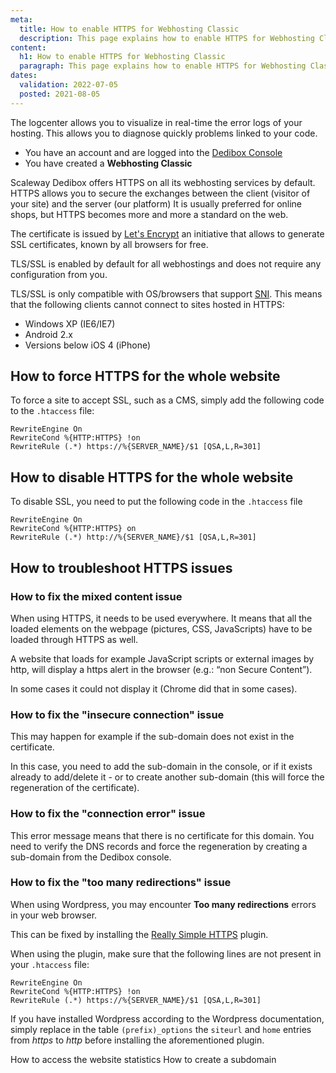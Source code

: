 ```yaml
---
meta:
  title: How to enable HTTPS for Webhosting Classic
  description: This page explains how to enable HTTPS for Webhosting Classic
content:
  h1: How to enable HTTPS for Webhosting Classic
  paragraph: This page explains how to enable HTTPS for Webhosting Classic
dates:
  validation: 2022-07-05
  posted: 2021-08-05
---
```


The logcenter allows you to visualize in real-time the error logs of your hosting. This allows you to diagnose quickly problems linked to your code.

<Message type="requirement">

  - You have an account and are logged into the [Dedibox Console](https://console.online.net)
  - You have created a **Webhosting Classic**

</Message>

Scaleway Dedibox offers HTTPS on all its webhosting services by default. HTTPS allows you to secure the exchanges between the client (visitor of your site) and the server (our platform)
It is usually preferred for online shops, but HTTPS becomes more and more a standard on the web.

The certificate is issued by [Let's Encrypt](https://letsencrypt.org) an initiative that allows to generate SSL certificates, known by all browsers for free.

<Message type="tip">

TLS/SSL is enabled by default for all webhostings and does not require any configuration from you.

</Message>

<Message type="note">

TLS/SSL is only compatible with OS/browsers that support [SNI](https://en.wikipedia.org/wiki/Server_Name_Indication). This means that the following clients cannot connect to sites hosted in HTTPS:
* Windows XP (IE6/IE7)
* Android 2.x
* Versions below iOS 4 (iPhone)

</Message>

## How to force HTTPS for the whole website

To force a site to accept SSL, such as a CMS, simply add the following code to the `.htaccess` file:

```
RewriteEngine On
RewriteCond %{HTTP:HTTPS} !on
RewriteRule (.*) https://%{SERVER_NAME}/$1 [QSA,L,R=301]
```

## How to disable HTTPS for the whole website

To disable SSL, you need to put the following code in the `.htaccess` file

```
RewriteEngine On
RewriteCond %{HTTP:HTTPS} on
RewriteRule (.*) http://%{SERVER_NAME}/$1 [QSA,L,R=301]
```

## How to troubleshoot HTTPS issues

### How to fix the mixed content issue

When using HTTPS, it needs to be used everywhere.
It means that all the loaded elements on the webpage (pictures, CSS, JavaScripts) have to be loaded through HTTPS as well.

A website that loads for example JavaScript scripts or external images by http, will display a https alert in the browser (e.g.: “non Secure Content”).

In some cases it could not display it (Chrome did that in some cases).

### How to fix the "insecure connection" issue

<Lightbox src="scaleway_insecure_connection.webp" alt="" />

This may happen for example if the sub-domain does not exist in the certificate.

In this case, you need to add the sub-domain in the console, or if it exists already to add/delete it - or to create another sub-domain (this will force the regeneration of the certificate).

### How to fix the "connection error" issue

<Lightbox src="scaleway_connection_failed.webp" alt="" />

This error message means that there is no certificate for this domain. You need to verify the DNS records and force the regeneration by creating a sub-domain from the Dedibox console.

### How to fix the "too many redirections" issue

When using Wordpress, you may encounter **Too many redirections** errors in your web browser.

This can be fixed by installing the [Really Simple HTTPS](https://wordpress.org/plugins/really-simple-ssl/) plugin.

When using the plugin, make sure that the following lines are not present in your `.htaccess` file:

```
RewriteEngine On
RewriteCond %{HTTP:HTTPS} !on
RewriteRule (.*) https://%{SERVER_NAME}/$1 [QSA,L,R=301]
```

<Message type="tip">

If you have installed Wordpress according to the Wordpress documentation, simply replace in the table `(prefix)_options` the `siteurl` and `home` entries from _https_ to _http_ before installing the aforementioned plugin.

</Message>

<Navigation title="See Also">
  <PreviousButton to="/webhosting/classic/how-to/access-statistics/">How to access the website statistics</PreviousButton>
  <NextButton to="/webhosting/classic/how-to/create-subdomain/">How to create a subdomain</NextButton>
</Navigation> 

